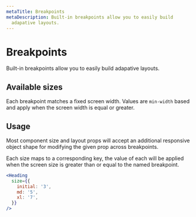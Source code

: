 ```yaml
---
metaTitle: Breakpoints
metaDescription: Built-in breakpoints allow you to easily build
  adapative layouts.
---
```


# Breakpoints

<Description>
  Built-in breakpoints allow you to easily build adapative layouts.
</Description>

## Available sizes

Each breakpoint matches a fixed screen width. Values are `min-width` based and apply when the screen width is equal or greater.

<ThemesBreakpointsTable />

## Usage

Most component size and layout props will accept an additional responsive object shape for modifying the given prop across breakpoints.

Each size maps to a corresponding key, the value of each will be applied when the screen size is greater than or equal to the named breakpoint.

```jsx
<Heading
  size={{
    initial: '3',
    md: '5',
    xl: '7',
  }}
/>
```
